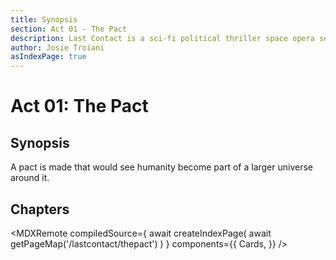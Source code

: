 ```yaml
---
title: Synopsis
section: Act 01 - The Pact
description: Last Contact is a sci-fi political thriller space opera set in the 23rd and 24th centuries. Act 01 - The Pact sees A pact being made that would see humanity become part of a larger universe around it.
author: Josie Troiani
asIndexPage: true
---
```


# Act 01: The Pact

## Synopsis

A pact is made that would see humanity become part of a larger universe around it.

## Chapters

<MDXRemote
  compiledSource={
    await createIndexPage(
      await getPageMap('/lastcontact/thepact')
    )
  }
  components={{
    Cards,
  }}
/>

